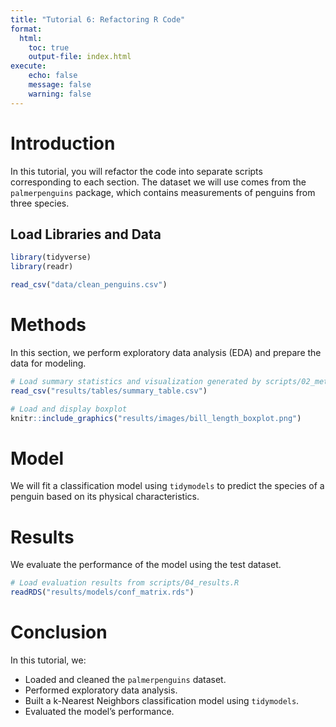 ```yaml
---
title: "Tutorial 6: Refactoring R Code"
format: 
  html:
    toc: true
    output-file: index.html
execute:
    echo: false
    message: false
    warning: false
---
```


# Introduction

In this tutorial, you will refactor the code into separate scripts corresponding to each section. The dataset we will use comes from the `palmerpenguins` package, which contains measurements of penguins from three species.

## Load Libraries and Data

```r
library(tidyverse)
library(readr)

read_csv("data/clean_penguins.csv")
```

# Methods

In this section, we perform exploratory data analysis (EDA) and prepare the data for modeling.

```r
# Load summary statistics and visualization generated by scripts/02_methods.R
read_csv("results/tables/summary_table.csv")

# Load and display boxplot
knitr::include_graphics("results/images/bill_length_boxplot.png")

```

# Model

We will fit a classification model using `tidymodels` to predict the species of a penguin based on its physical characteristics.

# Results

We evaluate the performance of the model using the test dataset.

```r
# Load evaluation results from scripts/04_results.R
readRDS("results/models/conf_matrix.rds")
```

# Conclusion

In this tutorial, we:

- Loaded and cleaned the `palmerpenguins` dataset.
- Performed exploratory data analysis.
- Built a k-Nearest Neighbors classification model using `tidymodels`.
- Evaluated the model's performance.